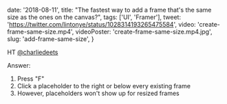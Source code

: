 
  date: '2018-08-11',
  title:
    "The fastest way to add a frame that's the same size as the ones on the canvas?",
  tags: ['UI', 'Framer'],
  tweet: 'https://twitter.com/lintonye/status/1028314193265475584',
  video: 'create-frame-same-size.mp4',
  videoPoster: 'create-frame-same-size.mp4.jpg',
  slug: 'add-frame-same-size',
}


HT [@charliedeets](https://twitter.com/charliedeets)

Answer:

1. Press "F"
2. Click a placeholder to the right or below every existing frame
3. However, placeholders won't show up for resized frames

